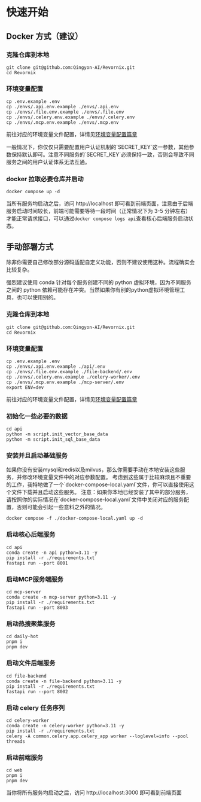 
# 快速开始

## Docker 方式（建议）

<Steps>

### 克隆仓库到本地

```shell
git clone git@github.com:Qingyon-AI/Revornix.git
cd Revornix
```

### 环境变量配置

```shell
cp .env.example .env
cp ./envs/.api.env.example ./envs/.api.env
cp ./envs/.file.env.example ./envs/.file.env
cp ./envs/.celery.env.example ./envs/.celery.env
cp ./envs/.mcp.env.example ./envs/.mcp.env
```

前往对应的环境变量文件配置，详情见[环境变量配置篇章](environment)

<Callout>
一般情况下，你仅仅只需要配置用户认证机制的`SECRET_KEY`这一参数，其他参数保持默认即可。注意不同服务的`SECRET_KEY`必须保持一致，否则会导致不同服务之间的用户认证体系无法互通。
</Callout>

### docker 拉取必要仓库并启动

```shell
docker compose up -d
```

当所有服务均启动之后，访问 http://localhost 即可看到前端页面，注意由于后端服务启动时间较长，前端可能需要等待一段时间（正常情况下为 3-5 分钟左右）才能正常请求接口，可以通过`docker compose logs api`查看核心后端服务启动状态。

</Steps>

## 手动部署方式

除非你需要自己修改部分源码适配自定义功能，否则不建议使用这种。流程确实会比较复杂。

<Callout>
	强烈建议使用 conda 针对每个服务创建不同的 python 虚拟环境，因为不同服务之间的
	python
	依赖可能存在冲突。当然如果你有别的python虚拟环境管理工具，也可以使用别的。
</Callout>

<Steps>

### 克隆仓库到本地

```shell
git clone git@github.com:Qingyon-AI/Revornix.git
cd Revornix
```

### 环境变量配置

```shell
cp .env.example .env
cp ./envs/.api.env.example ./api/.env
cp ./envs/.file.env.example ./file-backend/.env
cp ./envs/.celery.env.example ./celery-worker/.env
cp ./envs/.mcp.env.example ./mcp-server/.env
export ENV=dev
```

前往对应的环境变量文件配置，详情见[环境变量配置篇章](environment)

### 初始化一些必要的数据

```shell
cd api
python -m script.init_vector_base_data
python -m script.init_sql_base_data
```

### 安装并且启动基础服务

<Callout>
	如果你没有安装mysql和redis以及milvus，那么你需要手动在本地安装这些服务，并修改环境变量文件中的对应参数配置。
	考虑到这些属于比较麻烦且不重要的工作，我特地做了一个`docker-compose-local.yaml`文件，你可以直接使用这个文件下载并且启动这些服务。
</Callout>

<Callout type="warning">
	注意：如果你本地已经安装了其中的部分服务，请按照你的实际情况在`docker-compose-local.yaml`文件中关闭对应的服务配置，否则可能会引起一些意料之外的情况。
</Callout>

```shell
docker compose -f ./docker-compose-local.yaml up -d 
```

### 启动核心后端服务

```shell
cd api
conda create -n api python=3.11 -y
pip install -r ./requirements.txt
fastapi run --port 8001
```

### 启动MCP服务端服务

```shell
cd mcp-server
conda create -n mcp-server python=3.11 -y
pip install -r ./requirements.txt
fastapi run --port 8003
```

### 启动热搜聚集服务

```shell
cd daily-hot
pnpm i 
pnpm dev
```

### 启动文件后端服务

```shell
cd file-backend
conda create -n file-backend python=3.11 -y
pip install -r ./requirements.txt
fastapi run --port 8002
```

### 启动 celery 任务序列

```shell
cd celery-worker
conda create -n celery-worker python=3.11 -y
pip install -r ./requirements.txt
celery -A common.celery.app.celery_app worker --loglevel=info --pool threads
```

### 启动前端服务

```shell
cd web
pnpm i
pnpm dev
```

</Steps>

当你将所有服务均启动之后，访问 http://localhost:3000 即可看到前端页面
